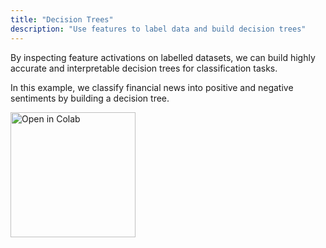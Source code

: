 ```yaml
---
title: "Decision Trees"
description: "Use features to label data and build decision trees"
---
```


By inspecting feature activations on labelled datasets, we can build highly accurate and interpretable decision trees for classification tasks.

In this example, we classify financial news into positive and negative sentiments by building a decision tree.

<a href="https://colab.research.google.com/drive/1HMQfco7cRT-ffAkcabvJusNJ0tVD4at8">
  <img
    src="https://colab.research.google.com/assets/colab-badge.svg"
    alt="Open in Colab"
    width="200px"
    style={{ pointerEvents: "none" }}
  />
</a>
